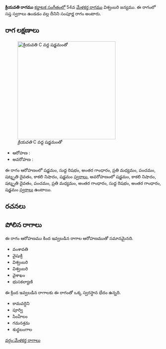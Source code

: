 {{Infobox ragam
	| name          	= క్రియవతి
	| synonym	    	= 
	| mela          	= 
	| chakra        	= 
	| janaka        	= 
	| type          	= సంపూర్ణ
	| arohanam      	= {{svaraC|S|R1|G3|M2|P|D3|N3|S'}} 
	| avarohanam    	= {{svaraC|S'|N3|D3|P|M2|G3|R1|G3|S}}
	| jeeva         	=
	| chhaya        	=
	| nyasa         	=
	| vishesha      	= 
	| equivalent  		= 
}}
{{కర్ణాటక సంగీత రాగాలు}}
'''క్రియవతి రాగము''' [[కర్ణాటక సంగీతం]]లో 54వ [[మేళకర్త రాగము]] విశ్వంబరి జన్యము.  ఈ రాగంలో సప్త స్వరాలు ఉండడం వల్ల దీనిని సంపూర్ణ రాగం అంటారు.


==రాగ లక్షణాలు==
[[Image:kriyavati_kb2wiki.png|thumb|right|316px|''క్రియవతి'' C వద్ద షడ్జమంతో]]

* ఆరోహణ : {{svaraC|S|R1|G3|M2|P|D3|N3|S'}} 
* అవరోహణ : {{svaraC|S'|N3|D3|P|M2|G3|R1|G3|S}}

ఈ రాగం ఆరోహణంలో షడ్జమం, సుద్ద  రిషభం, అంతర గాంధారం, ప్రతి మధ్యమం, పంచమం, షట్శృతి దైవతం, కాకలి  నిషాదం, షడ్జమం [[స్వరాలు]], అవరోహణంలో షడ్జమం, కాకలి  నిషాదం, షట్శృతి దైవతం, పంచమం, ప్రతి మధ్యమం, అంతర గాంధారం, సుద్ద  రిషభం, అంతర గాంధారం, షడ్జమం [[స్వరాలు]] ఉంటాయి.

==రచనలు==



==పోలిన రాగాలు==
ఈ రాగం ఆరోహణము కింద ఇవ్వబడిన రాగాల ఆరోహణముతో సమానమైనది.
* వంశావతి
* వైషుక్రి
* విశ్వంబరి
* విశ్వంబరి
* వైశాఖం
* భుసకల్యాణి

ఈ క్రింద ఇవ్వబడిన రాగాలకు ఈ రాగంతో ఒక్క స్వరస్థాన భేదం ఉన్నది.
* కామవర్ధిని
* పూర్వి
* సింహేలం
* గమనశ్రమ
* శుధ్ధబంగాల



[[వర్గం:మేళకర్త రాగాలు]]